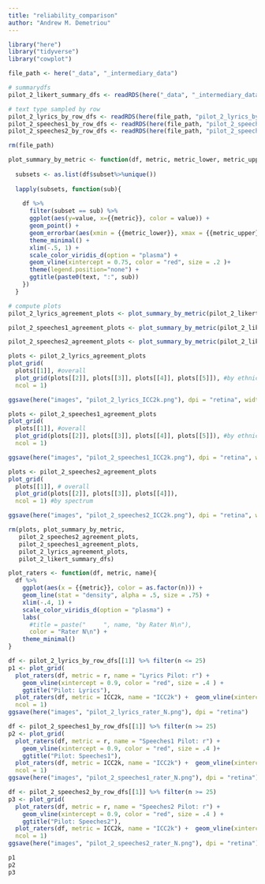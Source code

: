 ```yaml
---
title: "reliability_comparison"
author: "Andrew M. Demetriou"
---
```


```r
library("here")
library("tidyverse")
library("cowplot")
```

```r
file_path <- here("_data", "_intermediary_data")

# summarydfs
pilot_2_likert_summary_dfs <- readRDS(here("_data", "_intermediary_data", "pilot_2_likert_summary_dfs.RDS"))

# text type sampled by row
pilot_2_lyrics_by_row_dfs <- readRDS(here(file_path, "pilot_2_lyrics_by_row_dfs.RDS"))
pilot_2_speeches1_by_row_dfs <- readRDS(here(file_path, "pilot_2_speeches1_by_row_dfs.RDS"))
pilot_2_speeches2_by_row_dfs <- readRDS(here(file_path, "pilot_2_speeches2_by_row_dfs.RDS"))

rm(file_path)
```


```r
plot_summary_by_metric <- function(df, metric, metric_lower, metric_upper, text) {
  
  subsets <- as.list(df$subset%>%unique())
  
  lapply(subsets, function(sub){
    
    df %>%
      filter(subset == sub) %>%
      ggplot(aes(y=value, x={{metric}}, color = value)) +
      geom_point() +
      geom_errorbar(aes(xmin = {{metric_lower}}, xmax = {{metric_upper}})) +
      theme_minimal() +
      xlim(-.5, 1) +
      scale_color_viridis_d(option = "plasma") +
      geom_vline(xintercept = 0.75, color = "red", size = .2 )+
      theme(legend.position="none") +
      ggtitle(paste0(text, ":", sub))
    })
  }
```

```r
# compute plots
pilot_2_lyrics_agreement_plots <- plot_summary_by_metric(pilot_2_likert_summary_dfs[[1]], ICC2k, ICC2k_lower, ICC2k_upper, "lyrics")

pilot_2_speeches1_agreement_plots <- plot_summary_by_metric(pilot_2_likert_summary_dfs[[2]], ICC2k, ICC2k_lower, ICC2k_upper, "speeches1")

pilot_2_speeches2_agreement_plots <- plot_summary_by_metric(pilot_2_likert_summary_dfs[[3]], ICC2k, ICC2k_lower, ICC2k_upper, "speeches2")
```


```r
plots <- pilot_2_lyrics_agreement_plots
plot_grid(
  plots[[1]], #overall
  plot_grid(plots[[2]], plots[[3]], plots[[4]], plots[[5]]), #by ethnicity
  ncol = 1)

ggsave(here("images", "pilot_2_lyrics_ICC2k.png"), dpi = "retina", width = 7, height = 9)

plots <- pilot_2_speeches1_agreement_plots
plot_grid(
  plots[[1]], #overall
  plot_grid(plots[[2]], plots[[3]], plots[[4]], plots[[5]]), #by ethnicity
  ncol = 1)

ggsave(here("images", "pilot_2_speeches1_ICC2k.png"), dpi = "retina", width = 7, height = 9)

plots <- pilot_2_speeches2_agreement_plots
plot_grid(
  plots[[1]], # overall
  plot_grid(plots[[2]], plots[[3]], plots[[4]]), 
  ncol = 1) #by spectrum

ggsave(here("images", "pilot_2_speeches2_ICC2k.png"), dpi = "retina", width = 7, height = 9)
```

```r
rm(plots, plot_summary_by_metric, 
   pilot_2_speeches2_agreement_plots, 
   pilot_2_speeches1_agreement_plots, 
   pilot_2_lyrics_agreement_plots, 
   pilot_2_likert_summary_dfs)
```

```r
plot_raters <- function(df, metric, name){
  df %>%
    ggplot(aes(x = {{metric}}, color = as.factor(n))) +
    geom_line(stat = "density", alpha = .5, size = .75) +
    xlim(-.4, 1) +
    scale_color_viridis_d(option = "plasma") +
    labs(
      #title = paste("     ", name, "by Rater N\n"), 
      color = "Rater N\n") +
    theme_minimal()
}
```

```r
df <- pilot_2_lyrics_by_row_dfs[[1]] %>% filter(n <= 25)
p1 <- plot_grid(
  plot_raters(df, metric = r, name = "Lyrics Pilot: r") + 
    geom_vline(xintercept = 0.9, color = "red", size = .4 ) + 
    ggtitle("Pilot: Lyrics"), 
  plot_raters(df, metric = ICC2k, name = "ICC2k") +  geom_vline(xintercept = 0.75, color = "red", size = .4 ), 
  ncol = 1)
ggsave(here("images", "pilot_2_lyrics_rater_N.png"), dpi = "retina")

df <- pilot_2_speeches1_by_row_dfs[[1]] %>% filter(n >= 25)
p2 <- plot_grid(
  plot_raters(df, metric = r, name = "Speeches1 Pilot: r") + 
    geom_vline(xintercept = 0.9, color = "red", size = .4 )+ 
    ggtitle("Pilot: Speeches1"),
  plot_raters(df, metric = ICC2k, name = "ICC2k") +  geom_vline(xintercept = 0.75, color = "red", size = .4 ), 
  ncol = 1)
ggsave(here("images", "pilot_2_speeches1_rater_N.png"), dpi = "retina")

df <- pilot_2_speeches2_by_row_dfs[[1]] %>% filter(n >= 25)
p3 <- plot_grid(
  plot_raters(df, metric = r, name = "Speeches2 Pilot: r") + 
    geom_vline(xintercept = 0.9, color = "red", size = .4 ) + 
    ggtitle("Pilot: Speeches2"),
  plot_raters(df, metric = ICC2k, name = "ICC2k") +  geom_vline(xintercept = 0.75, color = "red", size = .4 ), 
  ncol = 1)
ggsave(here("images", "pilot_2_speeches2_rater_N.png"), dpi = "retina")

p1
p2
p3
```

